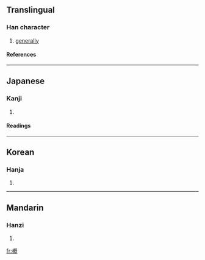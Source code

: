 ==Translingual==
===Han character===
{{Han char|rn=75|rad=木|as=11|sn=15|four=|canj=木竹心山 (DHPU)}}
# [[generally]]
====References====
{{Han ref|kx=0547.070|dkj=15364|dj=0935.050|hdz=21280.131|uh=69EA|ud=27114}}

----
==Japanese==
===Kanji===
{{ja-kanji|grade=|rs=木11}}
# {{defn|Japanese}} 
====Readings====
{{ja-readings|on=[[がい]] (gai), [[かい]] (kai)|kun=[[とかき]] (tokaki), [[おおむね]] (oomune), [[おもむき]] (omomuki)}}

----
==Korean==
===Hanja===
{{ko-hanja|hangeul=개|eumhun=|rv=gae|mr=kae|y=kay}}
# {{defn|Korean}}

----
==Mandarin==
===Hanzi===
{{cmn-hanzi|pin=[[gài]] (gai4)|wg=kai<sup>4</sup>}}
# {{defn|Mandarin}}

[[fr:槪]]